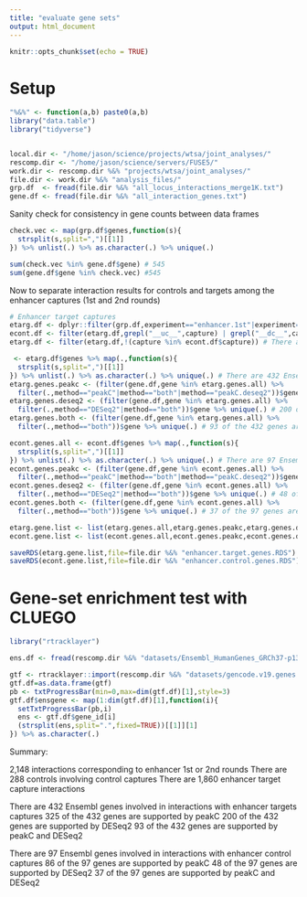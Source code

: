 ```yaml
---
title: "evaluate gene sets"
output: html_document
---
```


```r
knitr::opts_chunk$set(echo = TRUE)
```

# Setup 

```r

"%&%" <- function(a,b) paste0(a,b)
library("data.table")
library("tidyverse")


local.dir <- "/home/jason/science/projects/wtsa/joint_analyses/"
rescomp.dir <- "/home/jason/science/servers/FUSE5/"
work.dir <- rescomp.dir %&% "projects/wtsa/joint_analyses/"
file.dir <- work.dir %&% "analysis_files/"
grp.df  <- fread(file.dir %&% "all_locus_interactions_merge1K.txt")
gene.df <- fread(file.dir %&% "all_interaction_genes.txt")

```

Sanity check for consistency in gene counts between data frames 

```r

check.vec <- map(grp.df$genes,function(s){
  strsplit(s,split=",")[[1]]
}) %>% unlist(.) %>% as.character(.) %>% unique(.) 

sum(check.vec %in% gene.df$gene) # 545 
sum(gene.df$gene %in% check.vec) #545 

```

Now to separate interaction results for controls and targets among the enhancer captures (1st and 2nd rounds) 

```r

# Enhancer target captures
etarg.df <- dplyr::filter(grp.df,experiment=="enhancer.1st"|experiment=="enhancer.2nd") # 2,148 interactions corresponding to enhancer 1st or 2nd rounds 
econt.df <- filter(etarg.df,grepl("__uc__",capture) | grepl("__dc__",capture) ) # There are 288 controls involving control captures 
etarg.df <- filter(etarg.df,!(capture %in% econt.df$capture)) # There are 1,860 enhancer target capture interactions 

 <- etarg.df$genes %>% map(.,function(s){
  strsplit(s,split=",")[[1]]
}) %>% unlist(.) %>% as.character(.) %>% unique(.) # There are 432 Ensembl genes involved in interactions with enhancer targets captures
etarg.genes.peakc <- (filter(gene.df,gene %in% etarg.genes.all) %>% 
  filter(.,method=="peakC"|method=="both"|method=="peakC.deseq2"))$gene %>% unique(.) # 325 of the 432 genes are supported by peakC 
etarg.genes.deseq2 <- (filter(gene.df,gene %in% etarg.genes.all) %>% 
  filter(.,method=="DESeq2"|method=="both"))$gene %>% unique(.) # 200 of the 432 genes are supported by DESeq2 
etarg.genes.both <- (filter(gene.df,gene %in% etarg.genes.all) %>% 
  filter(.,method=="both"))$gene %>% unique(.) # 93 of the 432 genes are supported by peakC and DESeq2 

econt.genes.all <- econt.df$genes %>% map(.,function(s){
  strsplit(s,split=",")[[1]]
}) %>% unlist(.) %>% as.character(.) %>% unique(.) # There are 97 Ensembl genes involved in interactions with enhancer control captures
econt.genes.peakc <- (filter(gene.df,gene %in% econt.genes.all) %>% 
  filter(.,method=="peakC"|method=="both"|method=="peakC.deseq2"))$gene %>% unique(.) # 86 of the 97 genes are supported by peakC 
econt.genes.deseq2 <- (filter(gene.df,gene %in% econt.genes.all) %>% 
  filter(.,method=="DESeq2"|method=="both"))$gene %>% unique(.) # 48 of the 97 genes are supported by DESeq2 
econt.genes.both <- (filter(gene.df,gene %in% econt.genes.all) %>% 
  filter(.,method=="both"))$gene %>% unique(.) # 37 of the 97 genes are supported by peakC and DESeq2 

etarg.gene.list <- list(etarg.genes.all,etarg.genes.peakc,etarg.genes.deseq2,econt.genes.both)
econt.gene.list <- list(econt.genes.all,econt.genes.peakc,econt.genes.deseq2,econt.genes.both)

saveRDS(etarg.gene.list,file=file.dir %&% "enhancer.target.genes.RDS")
saveRDS(econt.gene.list,file=file.dir %&% "enhancer.control.genes.RDS")

```

# Gene-set enrichment test with CLUEGO

```r

library("rtracklayer")

ens.df <- fread(rescomp.dir %&% "datasets/Ensembl_HumanGenes_GRCh37-p13.txt")

gtf <- rtracklayer::import(rescomp.dir %&% "datasets/gencode.v19.genes.v7.patched_contigs.gtf")
gtf.df=as.data.frame(gtf)
pb <- txtProgressBar(min=0,max=dim(gtf.df)[1],style=3)
gtf.df$ensgene <- map(1:dim(gtf.df)[1],function(i){
  setTxtProgressBar(pb,i)
  ens <- gtf.df$gene_id[i]
  (strsplit(ens,split=".",fixed=TRUE))[[1]][1]
}) %>% as.character(.)

```


Summary: 

2,148 interactions corresponding to enhancer 1st or 2nd rounds 
There are 288 controls involving control captures
There are 1,860 enhancer target capture interactions 

There are 432 Ensembl genes involved in interactions with enhancer targets captures
325 of the 432 genes are supported by peakC 
200 of the 432 genes are supported by DESeq2 
93 of the 432 genes are supported by peakC and DESeq2

There are 97 Ensembl genes involved in interactions with enhancer control captures
86 of the 97 genes are supported by peakC
48 of the 97 genes are supported by DESeq2
37 of the 97 genes are supported by peakC and DESeq2
